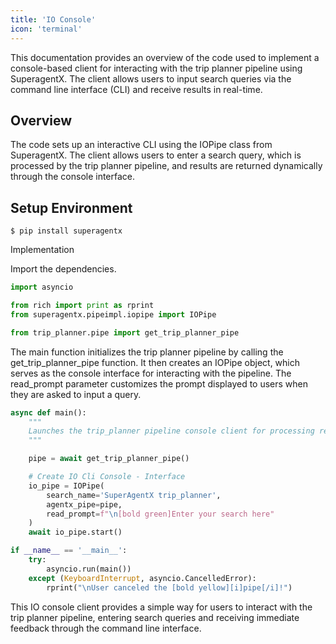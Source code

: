 ```yaml
---
title: 'IO Console'
icon: 'terminal'
---
```


This documentation provides an overview of the code used to implement a console-based client for interacting
with the trip planner pipeline using SuperagentX. The client allows users to input search queries via the command
line interface (CLI) and receive results in real-time.

## Overview
The code sets up an interactive CLI using the IOPipe class from SuperagentX. The client allows users to enter a
search query, which is processed by the trip planner pipeline, and results are returned dynamically through the console interface.

## Setup Environment

```shell
$ pip install superagentx
```

Implementation

Import the dependencies.
```python
import asyncio

from rich import print as rprint
from superagentx.pipeimpl.iopipe import IOPipe

from trip_planner.pipe import get_trip_planner_pipe
```


The main function initializes the trip planner pipeline by calling the get_trip_planner_pipe function.
It then creates an IOPipe object, which serves as the console interface for interacting with the pipeline.
The read_prompt parameter customizes the prompt displayed to users when they are asked to input a query.

```python
async def main():
    """
    Launches the trip_planner pipeline console client for processing requests and handling data.
    """

    pipe = await get_trip_planner_pipe()

    # Create IO Cli Console - Interface
    io_pipe = IOPipe(
        search_name='SuperAgentX trip_planner',
        agentx_pipe=pipe,
        read_prompt=f"\n[bold green]Enter your search here"
    )
    await io_pipe.start()

if __name__ == '__main__':
    try:
        asyncio.run(main())
    except (KeyboardInterrupt, asyncio.CancelledError):
        rprint("\nUser canceled the [bold yellow][i]pipe[/i]!")
```

This IO console client provides a simple way for users to interact with the trip planner pipeline, entering search
queries and receiving immediate feedback through the command line interface.